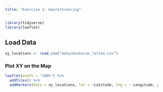 ```yaml
---
title: "Exercise 1: Georeferencing"
---
```


```r
library(tidyverse)
library(leaflet)
```

## Load Data

```r
xy_locations <- read_csv("data/mockaroo_latlon.csv")
```

### Plot XY on the Map

```r
leaflet(width = "100%") %>% 
  addTiles() %>% 
  addMarkers(data = xy_locations, lat = ~Latitude, lng = ~ Longitude, popup = xy_locations$Company)
```


